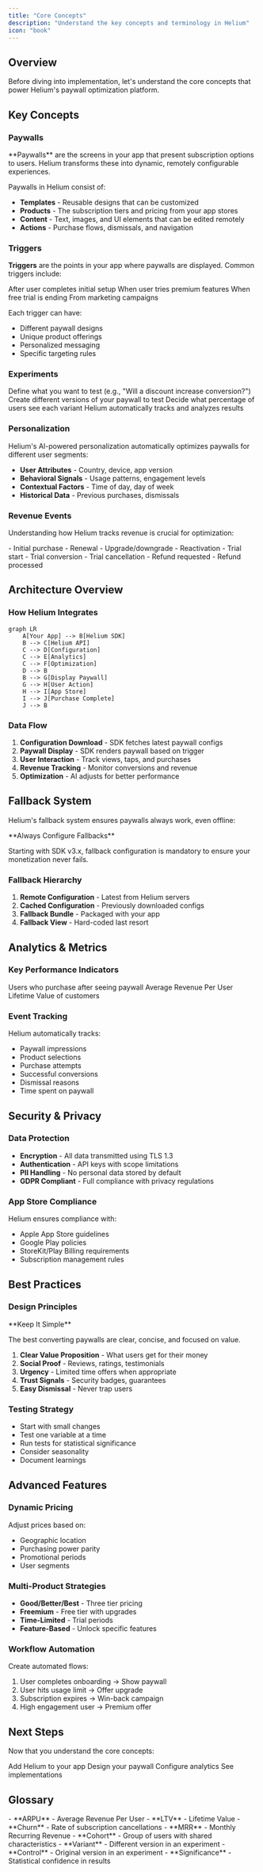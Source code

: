 ```yaml
---
title: "Core Concepts"
description: "Understand the key concepts and terminology in Helium"
icon: "book"
---
```


## Overview

Before diving into implementation, let's understand the core concepts that power Helium's paywall optimization platform.

## Key Concepts

### Paywalls

<Info>
  **Paywalls** are the screens in your app that present subscription options to users. Helium transforms these into dynamic, remotely configurable experiences.
</Info>

Paywalls in Helium consist of:
- **Templates** - Reusable designs that can be customized
- **Products** - The subscription tiers and pricing from your app stores
- **Content** - Text, images, and UI elements that can be edited remotely
- **Actions** - Purchase flows, dismissals, and navigation

### Triggers

**Triggers** are the points in your app where paywalls are displayed. Common triggers include:

<CardGroup cols={2}>
  <Card title="Onboarding" icon="door-open">
    After user completes initial setup
  </Card>
  <Card title="Feature Gate" icon="lock">
    When user tries premium features
  </Card>
  <Card title="Trial Expiry" icon="clock">
    When free trial is ending
  </Card>
  <Card title="Deep Link" icon="link">
    From marketing campaigns
  </Card>
</CardGroup>

Each trigger can have:
- Different paywall designs
- Unique product offerings
- Personalized messaging
- Specific targeting rules

### Experiments

<Steps>
  <Step title="Hypothesis">
    Define what you want to test (e.g., "Will a discount increase conversion?")
  </Step>
  <Step title="Variants">
    Create different versions of your paywall to test
  </Step>
  <Step title="Traffic Allocation">
    Decide what percentage of users see each variant
  </Step>
  <Step title="Analysis">
    Helium automatically tracks and analyzes results
  </Step>
</Steps>

### Personalization

Helium's AI-powered personalization automatically optimizes paywalls for different user segments:

- **User Attributes** - Country, device, app version
- **Behavioral Signals** - Usage patterns, engagement levels
- **Contextual Factors** - Time of day, day of week
- **Historical Data** - Previous purchases, dismissals

### Revenue Events

Understanding how Helium tracks revenue is crucial for optimization:

<Tabs>
  <Tab title="Purchase Events">
    - Initial purchase
    - Renewal
    - Upgrade/downgrade
    - Reactivation
  </Tab>
  <Tab title="Trial Events">
    - Trial start
    - Trial conversion
    - Trial cancellation
  </Tab>
  <Tab title="Refund Events">
    - Refund requested
    - Refund processed
  </Tab>
</Tabs>

## Architecture Overview

### How Helium Integrates

```mermaid
graph LR
    A[Your App] --> B[Helium SDK]
    B --> C[Helium API]
    C --> D[Configuration]
    C --> E[Analytics]
    C --> F[Optimization]
    D --> B
    B --> G[Display Paywall]
    G --> H[User Action]
    H --> I[App Store]
    I --> J[Purchase Complete]
    J --> B
```

### Data Flow

1. **Configuration Download** - SDK fetches latest paywall configs
2. **Paywall Display** - SDK renders paywall based on trigger
3. **User Interaction** - Track views, taps, and purchases
4. **Revenue Tracking** - Monitor conversions and revenue
5. **Optimization** - AI adjusts for better performance

## Fallback System

Helium's fallback system ensures paywalls always work, even offline:

<Warning>
  **Always Configure Fallbacks**
  
  Starting with SDK v3.x, fallback configuration is mandatory to ensure your monetization never fails.
</Warning>

### Fallback Hierarchy

1. **Remote Configuration** - Latest from Helium servers
2. **Cached Configuration** - Previously downloaded configs
3. **Fallback Bundle** - Packaged with your app
4. **Fallback View** - Hard-coded last resort

## Analytics & Metrics

### Key Performance Indicators

<CardGroup cols={3}>
  <Card title="Conversion Rate" icon="percent">
    Users who purchase after seeing paywall
  </Card>
  <Card title="ARPU" icon="dollar-sign">
    Average Revenue Per User
  </Card>
  <Card title="LTV" icon="chart-line">
    Lifetime Value of customers
  </Card>
</CardGroup>

### Event Tracking

Helium automatically tracks:
- Paywall impressions
- Product selections
- Purchase attempts
- Successful conversions
- Dismissal reasons
- Time spent on paywall

## Security & Privacy

### Data Protection

- **Encryption** - All data transmitted using TLS 1.3
- **Authentication** - API keys with scope limitations
- **PII Handling** - No personal data stored by default
- **GDPR Compliant** - Full compliance with privacy regulations

### App Store Compliance

Helium ensures compliance with:
- Apple App Store guidelines
- Google Play policies
- StoreKit/Play Billing requirements
- Subscription management rules

## Best Practices

### Design Principles

<Tip>
  **Keep It Simple**
  
  The best converting paywalls are clear, concise, and focused on value.
</Tip>

1. **Clear Value Proposition** - What users get for their money
2. **Social Proof** - Reviews, ratings, testimonials
3. **Urgency** - Limited time offers when appropriate
4. **Trust Signals** - Security badges, guarantees
5. **Easy Dismissal** - Never trap users

### Testing Strategy

- Start with small changes
- Test one variable at a time
- Run tests for statistical significance
- Consider seasonality
- Document learnings

## Advanced Features

### Dynamic Pricing

Adjust prices based on:
- Geographic location
- Purchasing power parity
- Promotional periods
- User segments

### Multi-Product Strategies

- **Good/Better/Best** - Three tier pricing
- **Freemium** - Free tier with upgrades
- **Time-Limited** - Trial periods
- **Feature-Based** - Unlock specific features

### Workflow Automation

Create automated flows:
1. User completes onboarding → Show paywall
2. User hits usage limit → Offer upgrade
3. Subscription expires → Win-back campaign
4. High engagement user → Premium offer

## Next Steps

Now that you understand the core concepts:

<CardGroup cols={2}>
  <Card title="SDK Integration" icon="code" href="/sdk/quickstart-ios-v3">
    Add Helium to your app
  </Card>
  <Card title="Create First Paywall" icon="paint-brush" href="/getting-started/quickstart">
    Design your paywall
  </Card>
  <Card title="Revenue Setup" icon="chart-line" href="/guides/revenue-reporting">
    Configure analytics
  </Card>
  <Card title="Example Apps" icon="mobile" href="/sdk-reference/example-apps">
    See implementations
  </Card>
</CardGroup>

## Glossary

<Accordion title="Common Terms">
  - **ARPU** - Average Revenue Per User
  - **LTV** - Lifetime Value
  - **Churn** - Rate of subscription cancellations
  - **MRR** - Monthly Recurring Revenue
  - **Cohort** - Group of users with shared characteristics
  - **Variant** - Different version in an experiment
  - **Control** - Original version in an experiment
  - **Significance** - Statistical confidence in results
</Accordion>